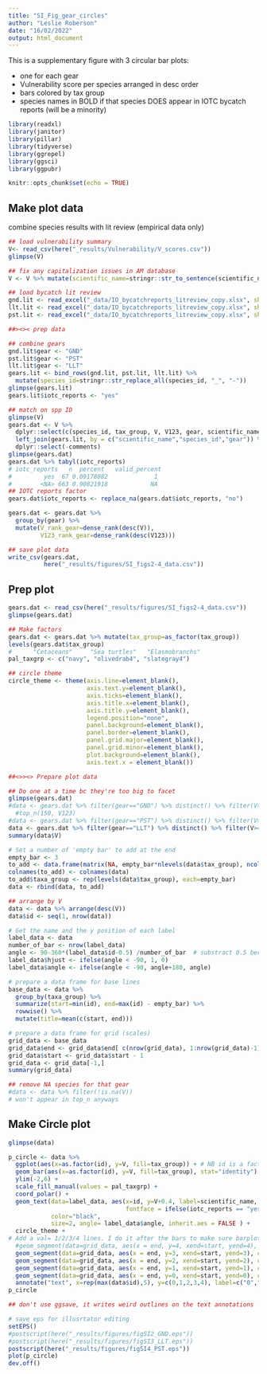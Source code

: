 ```yaml
---
title: "SI_Fig_gear_circles"
author: "Leslie Roberson"
date: "16/02/2022"
output: html_document
---
```


This is a supplementary figure with 3 circular bar plots:

- one for each gear
- Vulnerability score per species arranged in desc order
- bars colored by tax group
- species names in BOLD if that species DOES appear in IOTC bycatch reports (will be a minority)

```r

library(readxl)
library(janitor)
library(pillar)
library(tidyverse)
library(ggrepel)
library(ggsci)
library(ggpubr)

knitr::opts_chunk$set(echo = TRUE)
```

## Make plot data

combine species results with lit review (empirical data only)

```r

## load vulnerability summary 
V<- read_csv(here("_results/Vulnerability/V_scores.csv"))
glimpse(V)

## fix any capitalization issues in AM database
V <- V %>% mutate(scientific_name=stringr::str_to_sentence(scientific_name))

## load bycatch lit review
gnd.lit <- read_excel("_data/IO_bycatchreports_litreview_copy.xlsx", sheet = 2)
llt.lit <- read_excel("_data/IO_bycatchreports_litreview_copy.xlsx", sheet = 3)
pst.lit <- read_excel("_data/IO_bycatchreports_litreview_copy.xlsx", sheet = 4)

##><>< prep data

## combine gears
gnd.lit$gear <- "GND"
pst.lit$gear <- "PST"
llt.lit$gear <- "LLT"
gears.lit <- bind_rows(gnd.lit, pst.lit, llt.lit) %>%
  mutate(species_id=stringr::str_replace_all(species_id, "_", "-"))
glimpse(gears.lit)
gears.lit$iotc_reports <- "yes"

## match on spp ID
glimpse(V)
gears.dat <- V %>%
  dplyr::select(c(species_id, tax_group, V, V123, gear, scientific_name)) %>%
  left_join(gears.lit, by = c("scientific_name","species_id","gear")) %>%
  dplyr::select(-comments)
glimpse(gears.dat)
gears.dat %>% tabyl(iotc_reports)
# iotc_reports   n  percent   valid_percent
#         yes  67 0.09178082             1
#        <NA> 663 0.90821918            NA
## IOTC reports factor
gears.dat$iotc_reports <- replace_na(gears.dat$iotc_reports, "no")

gears.dat <- gears.dat %>%
  group_by(gear) %>%
  mutate(V_rank_gear=dense_rank(desc(V)),
         V123_rank_gear=dense_rank(desc(V123)))

## save plot data
write_csv(gears.dat, 
          here("_results/figures/SI_figs2-4_data.csv"))

```

## Prep plot

```r

gears.dat <- read_csv(here("_results/figures/SI_figs2-4_data.csv"))
glimpse(gears.dat)

## Make factors
gears.dat <- gears.dat %>% mutate(tax_group=as_factor(tax_group))
levels(gears.dat$tax_group)
#      "Cetaceans"     "Sea turtles"   "Elasmobranchs" 
pal_taxgrp <- c("navy", "olivedrab4", "slategray4")

## circle theme
circle_theme <- theme(axis.line=element_blank(),
                      axis.text.y=element_blank(),
                      axis.ticks=element_blank(),
                      axis.title.x=element_blank(),
                      axis.title.y=element_blank(),
                      legend.position="none",
                      panel.background=element_blank(),
                      panel.border=element_blank(),
                      panel.grid.major=element_blank(),
                      panel.grid.minor=element_blank(),
                      plot.background=element_blank(),
                      axis.text.x = element_blank())

##<>><> Prepare plot data

## Do one at a time bc they're too big to facet
glimpse(gears.dat)
#data <- gears.dat %>% filter(gear=="GND") %>% distinct() %>% filter(V>=2.5)
  #top_n(150, V123) 
#data <- gears.dat %>% filter(gear=="PST") %>% distinct() %>% filter(V>=2.5)
data <- gears.dat %>% filter(gear=="LLT") %>% distinct() %>% filter(V>=2.5)
summary(data$V)

# Set a number of 'empty bar' to add at the end 
empty_bar <- 3
to_add <- data.frame(matrix(NA, empty_bar*nlevels(data$tax_group), ncol(data)) )
colnames(to_add) <- colnames(data)
to_add$taxa_group <- rep(levels(data$tax_group), each=empty_bar)
data <- rbind(data, to_add)

## arrange by V
data <- data %>% arrange(desc(V))
data$id <- seq(1, nrow(data))

# Get the name and the y position of each label
label_data <- data
number_of_bar <- nrow(label_data)
angle <- 90-360*(label_data$id-0.5) /number_of_bar  # substract 0.5 because the letter must have the angle of the center of the bars. Not extreme right(1) or extreme left (0)
label_data$hjust <- ifelse(angle < -90, 1, 0)
label_data$angle <- ifelse(angle < -90, angle+180, angle)

# prepare a data frame for base lines
base_data <- data %>% 
  group_by(taxa_group) %>% 
  summarize(start=min(id), end=max(id) - empty_bar) %>% 
  rowwise() %>% 
  mutate(title=mean(c(start, end)))

# prepare a data frame for grid (scales)
grid_data <- base_data
grid_data$end <- grid_data$end[ c(nrow(grid_data), 1:nrow(grid_data)-1)] + 1
grid_data$start <- grid_data$start - 1
grid_data <- grid_data[-1,]
summary(grid_data)

## remove NA species for that gear
#data <- data %>% filter(!is.na(V))
# won't appear in top_n anyways

```

## Make Circle plot

```r

glimpse(data)

p_circle <- data %>%
  ggplot(aes(x=as.factor(id), y=V, fill=tax_group)) + # NB id is a factor. If x is numeric, there is some space between the first bar
  geom_bar(aes(x=as.factor(id), y=V, fill=tax_group), stat="identity") +
  ylim(-2,6) +
  scale_fill_manual(values = pal_taxgrp) + 
  coord_polar() +
  geom_text(data=label_data, aes(x=id, y=V+0.4, label=scientific_name, hjust=hjust,
                                 fontface = ifelse(iotc_reports == "yes", "bold.italic", "italic")), 
            color="black", 
            size=2, angle= label_data$angle, inherit.aes = FALSE ) +
  circle_theme +
# Add a val= 1/2/3/4 lines. I do it after the bars to make sure barplots are under it
  #geom_segment(data=grid_data, aes(x = end, y=4, xend=start, yend=4), colour="grey", alpha=1, size=0.3, inherit.aes=FALSE) +
  geom_segment(data=grid_data, aes(x = end, y=3, xend=start, yend=3), colour="grey", alpha=1, size=0.3, inherit.aes=FALSE) +
  geom_segment(data=grid_data, aes(x = end, y=2, xend=start, yend=2), colour="grey", alpha=1, size=0.3, inherit.aes=FALSE) +
  geom_segment(data=grid_data, aes(x = end, y=1, xend=start, yend=1), colour="grey", alpha=1, size=0.3, inherit.aes=FALSE) +
  geom_segment(data=grid_data, aes(x = end, y=0, xend=start, yend=0), colour="grey", alpha=1, size=0.3, inherit.aes=FALSE) +
  annotate("text", x=rep(max(data$id),5), y=c(0,1,2,3,4), label=c("0","1","2","3","4"), color="grey", size=2.5, angle=0, fontface="bold", hjust=1) 
p_circle

## don't use ggsave, it writes weird outlines on the text annotations

# save eps for illusrtator editing 
setEPS()
#postscript(here("_results/figures/figSI2_GND.eps"))
#postscript(here("_results/figures/figSI3_LLT.eps"))
postscript(here("_results/figures/figSI4_PST.eps"))
plot(p_circle)
dev.off()

```

